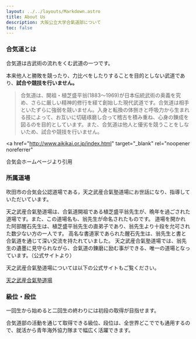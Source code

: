 ```yaml
---
layout: ../../layouts/Markdown.astro
title: About Us
description: 大阪公立大学合氣道部について
toc: false
---
```


### 合気道とは

合気道は古武術の流れをくむ武道の一つです。

本来他人と勝敗を競ったり、力比べをしたりすることを目的としない武道であり、**試合や競技を行いません。**

> 合気道は、開祖・植芝盛平翁(1883～1969)が日本伝統武術の奥義を究め、さらに厳しい精神的修行を経て創始した現代武道です。合気道は相手といたずらに強弱を競いません。入身と転換の体捌きと呼吸力から生まれる技によって、お互いに切磋琢磨し合って稽古を積み重ね、心身の錬成を図るのを目的としています。また、合気道は他人と優劣を競うことをしないため、試合や競技を行いません。

<a
  href="http://www.aikikai.or.jp/index.html"
  target="_blank"
  rel="noopener noreferrer"
>
  合気会ホームページより引用
</a>

### 所属道場

吹田市の合気会公認道場である，天之武産合氣塾道場にお世話になり、指導していただいています。

天之武産合氣塾道場は、合氣道開祖である植芝盛平翁先生が、晩年を過ごされた道場です。また、この道場名も、翁先生が命名されたものです。
道場を開かれた阿部醒石先生は、植芝盛平翁先生の直弟子であり、翁先生より十段を允可された数少ない方の一人です。
高名な書道家であられた醒石先生は、翁先生と書と合氣道を通じて深い交流を持たれていました。
天之武産合氣塾道場では、翁先生の遺墨に見守られながら、合氣道の錬磨に励む事ができる、唯一の道場となっています。（公式サイトより）

天之武産合氣塾道場については以下の公式サイトもご覧ください。

[天之武産合氣塾道場](https://amenotakemusu.jimdofree.com/)

### 級位・段位

一回生から始めると二回生の終わりには初段の取得が目指せます。

合気道部の活動を通じて取得できる級位、段位は、全世界どこででも通用するので、就活から青年海外協力隊まで幅広く活躍できます。
